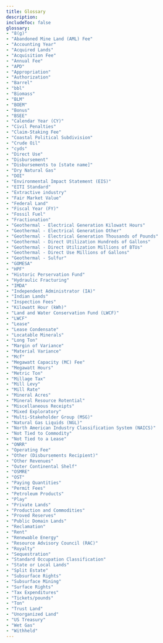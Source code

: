 ```yaml
---
title: Glossary
description:
includeToc: false
glossary:
- "8(g)"
- "Abandoned Mine Land (AML) Fee"
- "Accounting Year"
- "Acquired Lands"
- "Acquisition Fee"
- "Annual Fee"
- "APD"
- "Appropriation"
- "Authorization"
- "Barrel"
- "bbl"
- "Biomass"
- "BLM"
- "BOEM"
- "Bonus"
- "BSEE"
- "Calendar Year (CY)"
- "Civil Penalties"
- "Claim-Staking Fee"
- "Coastal Political Subdivision"
- "Crude Oil"
- "cyds"
- "Direct Use"
- "Disbursement"
- "Disbursements to [state name]"
- "Dry Natural Gas"
- "DOI"
- "Environmental Impact Statement (EIS)"
- "EITI Standard"
- "Extractive industry"
- "Fair Market Value"
- "Federal Land"
- "Fiscal Year (FY)"
- "Fossil Fuel"
- "Fractionation"
- "Geothermal - Electrical Generation Kilowatt Hours"
- "Geothermal - Electrical Generation Other"
- "Geothermal - Electrical Generation Thousands of Pounds"
- "Geothermal - Direct Utilization Hundreds of Gallons"
- "Geothermal - Direct Utilization Millions of BTUs"
- "Geothermal - Direct Use Millions of Gallons"
- "Geothermal - Sulfur"
- "GOMESA"
- "HPF"
- "Historic Perservation Fund"
- "Hydraulic Fracturing"
- "IMDA"
- "Independent Administrator (IA)"
- "Indian Lands"
- "Inspection Fees"
- "Kilowatt Hour (kWh)"
- "Land and Water Conservation Fund (LWCF)"
- "LWCF"
- "Lease"
- "Lease Condensate"
- "Locatable Minerals"
- "Long Ton"
- "Margin of Variance"
- "Material Variance"
- "Mcf"
- "Megawatt Capacity (MC) Fee"
- "Megawatt Hours"
- "Metric Ton"
- "Millage Tax"
- "Mill Levy"
- "Mill Rate"
- "Mineral Acres"
- "Mineral Resource Rotential"
- "Miscellaneous Receipts"
- "Mixed Exploratory"
- "Multi-Stakeholder Group (MSG)"
- "Natural Gas Liquids (NGL)"
- "North American Industry Classification System (NAICS)"
- "Not Tied to Commodity"
- "Not Tied to a Lease"
- "ONRR"
- "Operating Fee"
- "Other (Disbursements Recipient)"
- "Other Revenues"
- "Outer Continental Shelf"
- "OSMRE"
- "OST"
- "Paying Quantities"
- "Permit Fees"
- "Petroleum Products"
- "Play"
- "Private Lands"
- "Production and Commodities"
- "Proved Reserves"
- "Public Domain Lands"
- "Reclamation"
- "Rent"
- "Renewable Energy"
- "Resource Advisory Council (RAC)"
- "Royalty"
- "Sequestration"
- "Standard Occupation Classification"
- "State or Local Lands"
- "Split Estate"
- "Subsurface Rights"
- "Subsurface Mining"
- "Surface Rights"
- "Tax Expenditures"
- "Tickets/pounds"
- "Ton"
- "Trust Land"
- "Unorganized Land"
- "US Treasury"
- "Wet Gas"
- "Withheld"
---
```

<GlossaryTerms
  location={props.location}
  title="Glossary"
  disclaimer="<p>The definitions in this glossary are simplified. Some definitions are specific to the agency in their usage. None of the definitions takes precedence over laws, legislation, regulations, contracts, or specific interpretations or rulings.</p><p>This glossary defines many commonly used terms and acronyms but isn’t a full list. To request changes to terms on this list, or to suggest new terms be added, email <a href='mailto: nrrd@onrr.gov'>nrrd@onrr.gov</a>.</p>" />

